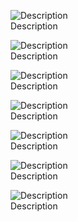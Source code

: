 [[Image:Freedom EV -1.jpg|thumb|Description]]

[[Image:Freedom EV - 2.jpg|thumb|Description]]

[[Image:Freedom EV - 3.jpg|thumb|Description]]

[[Image:Freedom EV - 4.jpg|thumb|Description]]

[[Image:Freedom EV - 5.jpg|thumb|Description]]

[[Image:Freedom EV - 6.jpg|thumb|Description]]

[[Image:Freedom EV - 7.jpg|thumb|Description]]